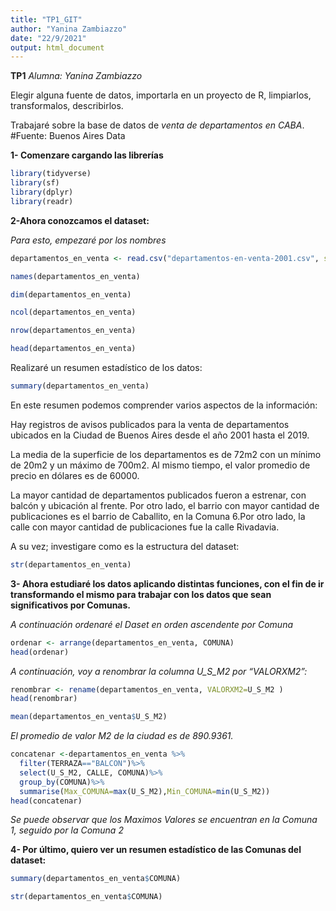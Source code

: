 ```yaml
---
title: "TP1_GIT"
author: "Yanina Zambiazzo"
date: "22/9/2021"
output: html_document
---
```


**TP1**
*Alumna: Yanina Zambiazzo*

Elegir alguna fuente de datos, importarla en un proyecto de R, limpiarlos, transformalos, describirlos.


Trabajaré sobre la base de datos de *venta de departamentos en CABA*.
#Fuente: Buenos Aires Data


**1- Comenzare cargando las librerías**

```r
library(tidyverse)
library(sf)
library(dplyr)
library(readr)
```

**2-Ahora conozcamos el dataset:**


*Para esto, empezaré por los nombres*

```r
departamentos_en_venta <- read.csv("departamentos-en-venta-2001.csv", stringsAsFactors = TRUE, encoding = "latin1", header = TRUE, sep = ";")
```



```r
names(departamentos_en_venta)
```

```r
dim(departamentos_en_venta)
```

```r
ncol(departamentos_en_venta)
```

```r
nrow(departamentos_en_venta)
```

```r
head(departamentos_en_venta)
```


Realizaré un resumen estadístico de los datos:

```r
summary(departamentos_en_venta)
```

En este resumen podemos comprender varios aspectos de la información:

Hay registros de avisos publicados para la venta de departamentos ubicados en la Ciudad de Buenos Aires desde el año 2001 hasta el 2019.

La media de la superficie de los departamentos es de 72m2 con un mínimo de 20m2 y un máximo de 700m2. Al mismo tiempo, el valor promedio de precio en dólares es de 60000.

La mayor cantidad de departamentos publicados fueron a estrenar, con balcón y ubicación al frente. Por otro lado, el barrio con mayor cantidad de publicaciones es el barrio de Caballito, en la Comuna 6.Por otro lado, la calle con mayor cantidad de publicaciones fue la calle Rivadavia.

A su vez; investigare como es la estructura del dataset:


```r
str(departamentos_en_venta)
```

**3- Ahora estudiaré los datos aplicando distintas funciones, con el fin de ir transformando el mismo para trabajar con los datos que sean significativos por Comunas.**


*A continuación ordenaré el Daset en orden ascendente por Comuna*


```r
ordenar <- arrange(departamentos_en_venta, COMUNA)
head(ordenar)
```


*A continuación, voy a renombrar la columna U_S_M2 por “VALORXM2”:*


```r
renombrar <- rename(departamentos_en_venta, VALORXM2=U_S_M2 )
head(renombrar)
```

```r
mean(departamentos_en_venta$U_S_M2) 
```
*El promedio de valor M2 de la ciudad es de 890.9361.*


```r
concatenar <-departamentos_en_venta %>%
  filter(TERRAZA=="BALCON")%>%
  select(U_S_M2, CALLE, COMUNA)%>%
  group_by(COMUNA)%>%
  summarise(Max_COMUNA=max(U_S_M2),Min_COMUNA=min(U_S_M2))
head(concatenar)
```

*Se puede observar que los Maximos Valores se encuentran en la Comuna 1, seguido por la Comuna 2*



**4- Por último, quiero ver un resumen estadístico de las Comunas del dataset:**


```r
summary(departamentos_en_venta$COMUNA)
```

```r
str(departamentos_en_venta$COMUNA)
```

